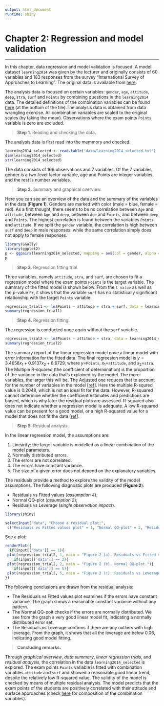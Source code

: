 ```yaml
---
output: html_document
runtime: shiny
---
```

# Chapter 2: Regression and model validation
***
In this chapter, data regression and model validation is focused. A model dataset `learning2014` was given by the lecturer and originally consists of 60 variables and 183 responses from the survey "International Survey of Approaches to Learning". The original data is available from [here](http://www.helsinki.fi/~kvehkala/JYTmooc/JYTOPKYS3-data.txt). 

The analysis data is focused on certain variables: `gender`, `age`, `attitude`, `deep`, `stra`, `surf` and `Points` by combining questions in the `learning2014` data. The detailed definitions of the combination variables can be found [here](http://www.helsinki.fi/~kvehkala/JYTmooc/JYTOPKYS2-meta.txt) (at the bottom of the file).The analysis data is obtained from data wrangling exercise. All combination variables are scaled to the original scales (by taking the mean). Observations where the exam points `Points` variable is zero are excluded.

> **Step 1.** Reading and checking the data. 

The analysis data is first read into the memmory and checked. 

```r
learning2014_selected <- read.table("data/learning2014_selected.txt")
dim(learning2014_selected)
str(learning2014_selected)

```

The data consists of 166 observations and 7 variables. Of the 7 variables, gender is a two-level factor variable, age and Points are integer variables, and the rest is number variables. 

> **Step 2.** Summary and graphical overview.

Here you can see an overview of the data and the summary of the variables in the data (**Figure 1**). Genders are marked with color (male = blue, female = red). As a first thought, there seems to be no correlation between `Age` and `attitude`, between `Age` and `deep`, between `Age` and `Points`, and between `deep` and `Points`. The highest correlation is found between the variables `Points` and `attitude`. If we split the `gender` variable, the correlation is high between `surf` and `deep` in male responses: while the same correlation simply does not apply to female responses.  

```r
library(GGally)
library(ggplot2)
p <- ggpairs(learning2014_selected, mapping = aes(col = gender, alpha = 0.7), lower = list(combo = wrap("facethist", bins = 20)), title = "Figure 1. Graphical overview.")
p
```

> **Step 3.** Regression fitting trial.

Three variables, namely `attitude`, `stra`, and `surf`, are chosen to fit a regression model where the exam points `Points` is the target variable. The summary of the fitted model is shown below. From the `t value` as well as the p-value `Pr`, it shows that the variable `surf` has no statistically significant relationship with the target `Points` variable.

```r
regression_trial1 <- lm(Points ~ attitude + stra + surf, data = learning2014_selected)
summary(regression_trial1)

```


> **Step 4.** Regression fitting. 

 The regression is conducted once again without the `surf` variable. 

```r
regression_trial2 <- lm(Points ~ attitude + stra, data = learning2014_selected)
summary(regression_trial2)

```


The summary report of the linear regression model gave a linear model with error information for the fitted data. The final regreesion model is $y=3.4658x_{1}+0.9137x_{2}+8.9729$, where $y=$`Points`, $x_{1}=$`attitude`, and $x_{2}=$`stra`. The Multiple R-squared (the coefficient of determination) is the proportion of the variance in the data that's explained by the model. The more variables, the larger this will be. The Adjusted one reduces that to account for the number of variables in the model [[ref](https://stats.stackexchange.com/questions/59250/how-to-interpret-the-output-of-the-summary-method-for-an-lm-object-in-r)]. Here the multiple R-squred value is 0.2048, which is not an ideal fit for the data. However, R-squared cannot determine whether the coefficient estimates and predictions are biased, which is why later the residual plots are assessed. R-squared also does not indicate whether a regression model is adequate. A low R-squared value can be present for a good model, or a high R-squared value for a model that does not fit the data [[ref](http://blog.minitab.com/blog/adventures-in-statistics-2/regression-analysis-how-do-i-interpret-r-squared-and-assess-the-goodness-of-fit)]. 

> **Step 5.** Residual analysis. 

In the linear regreesion model, the assumptions are: 

1. Linearity: the target variable is modelled as a linear combination of the model parameters. 
2. Normally distributed errors. 
3. The errors are not correlated. 
4. The errors have constant variance. 
5. The size of a given error does not depend on the explanatory variables. 

The residuals provide a method to explore the validity of the model assumptions. The following diagnostic plots are produced (**Figure 2**): 

* Residuals vs Fitted values (*assumption 4*);
* Normal QQ-plot (*assumption 2*); 
* Residuals vs Leverage (*single observation impact*).
```r
library(shiny)
```

```r
selectInput("data", "Choose a residual plot:",
 c("Residuals vs Fitted values plot" = 1, "Normal QQ-plot" = 2, "Residuals vs Leverage plot" = 5))
```
See a plot:
```r
renderPlot({
  if(input[['data']] == 1){
 plot(regression_trial2, 1, main = "Figure 2 (a). Residuals vs Fitted values plot.")}
    if(input[['data']] == 2){
 plot(regression_trial2, 2, main = "Figure 2 (b). Normal QQ-plot.")}
    if(input[['data']] == 5){
 plot(regression_trial2, 5, main = "Figure 2 (c). Residuals vs Leverage plot.")}
})
```




The following conclusions are drawn from the residual analysis:

* The Residuals vs Fitted values plot examines if the errors have constant variance. The graph shows a reasonable constant variance without any pattern. 
* The Normal QQ-polt checks if the errors are normally distributed. We see from the graph a very good linear model fit, indicating a normally distributed error set. 
* The Residuals vs Leverage confirms if there are any outliers with high leverage. From the graph, it shows that all the leverage are below 0.06, indicating good model fitting. 

> **Concluding remarks.** 

Through *graphical overview*, *data summary*, *linear regression trials*, and *residual analysis*, the correlation in the data `learning2014_selected` is explored. The exam points `Points` variable is fitted with combination variables `attitude` and `surf` and showed a reasonable good linear trend, despite the relatively low R-squared value. The validity of the model is checked by means of multiple residual analysis. The model predicts that the exam points of the students are positively correlated with their attitude and surface approaches (check [here](http://www.helsinki.fi/~kvehkala/JYTmooc/JYTOPKYS2-meta.txt) for composition of the combination variables). 


